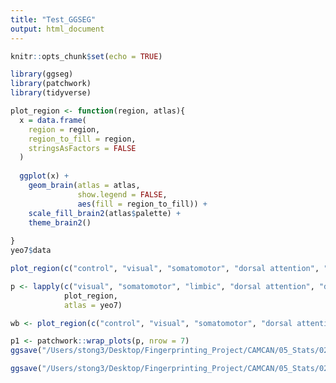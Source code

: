 ```yaml
---
title: "Test_GGSEG"
output: html_document
---
```


```r
knitr::opts_chunk$set(echo = TRUE)
```

```r
library(ggseg)
library(patchwork)
library(tidyverse)
```

```r
plot_region <- function(region, atlas){
  x = data.frame(
    region = region,
    region_to_fill = region,
    stringsAsFactors = FALSE
  )
  
  ggplot(x) +
    geom_brain(atlas = atlas,
               show.legend = FALSE,
               aes(fill = region_to_fill)) +
    scale_fill_brain2(atlas$palette) +
    theme_brain2()
    
}
yeo7$data

plot_region(c("control", "visual", "somatomotor", "dorsal attention", "ventral attention", "limbic", "control", "default"), yeo7)
```

```r
p <- lapply(c("visual", "somatomotor", "limbic", "dorsal attention", "default", "ventral attention", "control"), 
            plot_region, 
            atlas = yeo7)

wb <- plot_region(c("control", "visual", "somatomotor", "dorsal attention", "ventral attention", "limbic", "control", "default"), yeo7)

p1 <- patchwork::wrap_plots(p, nrow = 7)
ggsave("/Users/stong3/Desktop/Fingerprinting_Project/CAMCAN/05_Stats/02_Results/Objective 1 - Extra figure/Figure 1 - Network Representation.png", plot=p1, height=10, width = 8)

ggsave("/Users/stong3/Desktop/Fingerprinting_Project/CAMCAN/05_Stats/02_Results/Objective 1 - Extra figure/Figure 1 - Network Representation_Whole_brain.png", plot=wb, height=10, width=8)

```

